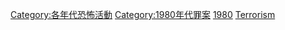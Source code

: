 {{portal|恐怖主義}}
{{Cat pair|1970年代恐怖活動|1990年代恐怖活動}}

[[Category:各年代恐怖活動|Category:各年代恐怖活動]]
[[Category:1980年代罪案|Category:1980年代罪案]]
[[Category:20世紀恐怖活動|1980]]
[[Category:1980年代災難|Terrorism]]